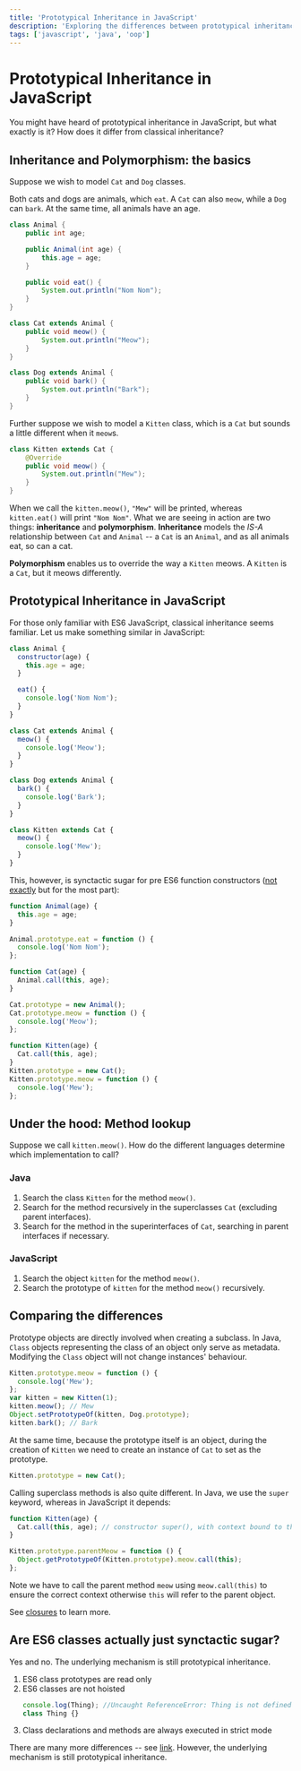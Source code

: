 ```yaml
---
title: 'Prototypical Inheritance in JavaScript'
description: 'Exploring the differences between prototypical inheritance and classical inheritance'
tags: ['javascript', 'java', 'oop']
---
```


# Prototypical Inheritance in JavaScript

You might have heard of prototypical inheritance in JavaScript, but what exactly is it?
How does it differ from classical inheritance?

## Inheritance and Polymorphism: the basics

Suppose we wish to model `Cat` and `Dog` classes.

Both cats and dogs are animals, which `eat`. A `Cat` can also `meow`, while a `Dog` can `bark`. At the same time, all animals have an age.

```java
class Animal {
    public int age;

    public Animal(int age) {
        this.age = age;
    }

    public void eat() {
        System.out.println("Nom Nom");
    }
}

class Cat extends Animal {
    public void meow() {
        System.out.println("Meow");
    }
}

class Dog extends Animal {
    public void bark() {
        System.out.println("Bark");
    }
}
```

Further suppose we wish to model a `Kitten` class, which is a `Cat` but sounds a little different when it `meow`s.

```java
class Kitten extends Cat {
    @Override
    public void meow() {
        System.out.println("Mew");
    }
}
```

When we call the `kitten.meow()`, `"Mew"` will be printed, whereas `kitten.eat()` will print `"Nom Nom"`.
What we are seeing in action are two things: **inheritance** and **polymorphism**. **Inheritance** models the _IS-A_ relationship between
`Cat` and `Animal` -- a `Cat` is an `Animal`, and as all animals eat, so can a cat.

**Polymorphism** enables us to override the way a `Kitten` meows. A `Kitten` is a `Cat`, but it meows differently.

## Prototypical Inheritance in JavaScript

For those only familiar with ES6 JavaScript, classical inheritance seems familiar. Let us make something similar in JavaScript:

```js
class Animal {
  constructor(age) {
    this.age = age;
  }

  eat() {
    console.log('Nom Nom');
  }
}

class Cat extends Animal {
  meow() {
    console.log('Meow');
  }
}

class Dog extends Animal {
  bark() {
    console.log('Bark');
  }
}

class Kitten extends Cat {
  meow() {
    console.log('Mew');
  }
}
```

This, however, is synctactic sugar for pre ES6 function constructors ([not exactly](https://stackoverflow.com/questions/36419713/are-es6-classes-just-syntactic-sugar-for-the-prototypal-pattern-in-javascript) but for the most part):

```js
function Animal(age) {
  this.age = age;
}

Animal.prototype.eat = function () {
  console.log('Nom Nom');
};

function Cat(age) {
  Animal.call(this, age);
}

Cat.prototype = new Animal();
Cat.prototype.meow = function () {
  console.log('Meow');
};

function Kitten(age) {
  Cat.call(this, age);
}
Kitten.prototype = new Cat();
Kitten.prototype.meow = function () {
  console.log('Mew');
};
```

## Under the hood: Method lookup

Suppose we call `kitten.meow()`. How do the different languages determine which implementation to call?

### Java

1. Search the class `Kitten` for the method `meow()`.
2. Search for the method recursively in the superclasses `Cat` (excluding parent interfaces).
3. Search for the method in the superinterfaces of `Cat`, searching in parent interfaces if necessary.

### JavaScript

1. Search the object `kitten` for the method `meow()`.
2. Search the prototype of `kitten` for the method `meow()` recursively.

## Comparing the differences

Prototype objects are directly involved when creating a subclass.
In Java, `Class` objects representing the class of an object only serve as metadata.
Modifying the `Class` object will not change instances' behaviour.

```js
Kitten.prototype.meow = function () {
  console.log('Mew');
};
var kitten = new Kitten(1);
kitten.meow(); // Mew
Object.setPrototypeOf(kitten, Dog.prototype);
kitten.bark(); // Bark
```

At the same time, because the prototype itself is an object,
during the creation of `Kitten` we need to create an instance of `Cat` to set as the prototype.

```js
Kitten.prototype = new Cat();
```

Calling superclass methods is also quite different. In Java, we use the `super` keyword, whereas in JavaScript it depends:

```js
function Kitten(age) {
  Cat.call(this, age); // constructor super(), with context bound to this
}

Kitten.prototype.parentMeow = function () {
  Object.getPrototypeOf(Kitten.prototype).meow.call(this);
};
```

Note we have to call the parent method `meow` using `meow.call(this)` to ensure the correct context otherwise `this` will refer to the parent object.

See [closures](https://exploringjs.com/es6/ch_arrow-functions.html) to learn more.

## Are ES6 classes actually just synctactic sugar?

Yes and no. The underlying mechanism is still prototypical inheritance.

1. ES6 class prototypes are read only
2. ES6 classes are not hoisted
   ```js
   console.log(Thing); //Uncaught ReferenceError: Thing is not defined
   class Thing {}
   ```
3. Class declarations and methods are always executed in strict mode

There are many more differences -- see [link](https://stackoverflow.com/questions/36419713/are-es6-classes-just-syntactic-sugar-for-the-prototypal-pattern-in-javascript).
However, the underlying mechanism is still prototypical inheritance.
